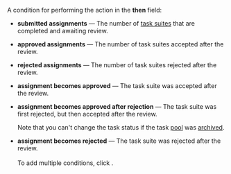 A condition for performing the action in the **then** field:

- **submitted assignments** — The number of [task suites](/docs/glossary#task-suite) that are completed and awaiting review.

- **approved assignments** — The number of task suites accepted after the review.

- **rejected assignments** — The number of task suites rejected after the review.

- **assignment becomes approved** — The task suite was accepted after the review.

- **assignment becomes approved after rejection** — The task suite was first rejected, but then accepted after the review.

    <Note mode="note" title="Note">

    Note that you can't change the task status if the task [pool](/docs/glossary#pool) was [archived](/docs/guide/pool-archive).

    </Note>

- **assignment becomes rejected** — The task suite was rejected after the review.<br/><br/>To add multiple conditions, click <img src="https://tlk-infra-front.azureedge.net/portal-static/uploaded/images/1675425170178/1675425170178_original_svg.svg" alt="" />.
